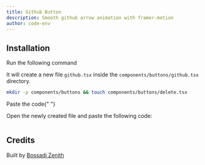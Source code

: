 ```yaml
---
title: Github Button
description: Smooth github arrow animation with framer-motion
author: code-env
---
```


<ComponentPreview name="github" />

## Installation

<Steps>

<Step>Run the following command</Step>

It will create a new file `github.tsx` inside the `components/buttons/github.tsx` directory.

```bash
mkdir -p components/buttons && touch components/buttons/delete.tsx
```

<Step>Paste the code</Step>{" "}

Open the newly created file and paste the following code:

```jsx file=<rootDir>/components/buttons/github.tsx

```

</Steps>

## Credits

Built by [Bossadi Zenith](https://github.com/code-env)
